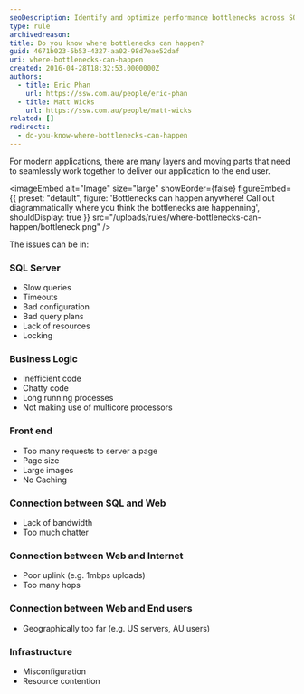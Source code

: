 ```yaml
---
seoDescription: Identify and optimize performance bottlenecks across SQL Server, business logic, front-end, connections, and infrastructure layers to enhance overall application speed.
type: rule
archivedreason:
title: Do you know where bottlenecks can happen?
guid: 4671b023-5b53-4327-aa02-98d7eae52daf
uri: where-bottlenecks-can-happen
created: 2016-04-28T18:32:53.0000000Z
authors:
  - title: Eric Phan
    url: https://ssw.com.au/people/eric-phan
  - title: Matt Wicks
    url: https://ssw.com.au/people/matt-wicks
related: []
redirects:
  - do-you-know-where-bottlenecks-can-happen
---
```


For modern applications, there are many layers and moving parts that need to seamlessly work together to deliver our application to the end user.

<imageEmbed
  alt="Image"
  size="large"
  showBorder={false}
  figureEmbed={{
    preset: "default",
    figure: 'Bottlenecks can happen anywhere! Call out diagrammatically where you think the bottlenecks are happenning',
    shouldDisplay: true
  }}
  src="/uploads/rules/where-bottlenecks-can-happen/bottleneck.png"
/>

The issues can be in:

### SQL Server

- Slow queries
- Timeouts
- Bad configuration
- Bad query plans
- Lack of resources
- Locking

### Business Logic

- Inefficient code
- Chatty code
- Long running processes
- Not making use of multicore processors

### Front end

- Too many requests to server a page
- Page size
- Large images
- No Caching

### Connection between SQL and Web

- Lack of bandwidth
- Too much chatter

### Connection between Web and Internet

- Poor uplink (e.g. 1mbps uploads)
- Too many hops

### Connection between Web and End users

- Geographically too far (e.g. US servers, AU users)

### Infrastructure

- Misconfiguration
- Resource contention